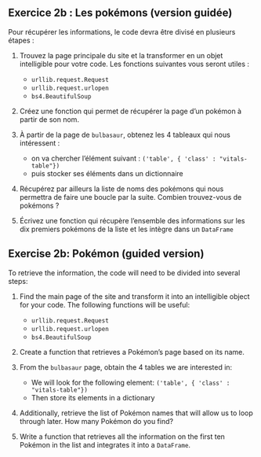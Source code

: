 ::: {.content-visible when-profile="fr"}
:::: {.exercise}
## Exercice 2b : Les pokémons (version guidée)

Pour récupérer les informations, le code devra être divisé en plusieurs étapes : 


1. Trouvez la page principale du site et la transformer en un objet intelligible pour votre code.
   Les fonctions suivantes vous seront utiles :
   - `urllib.request.Request`
   - `urllib.request.urlopen`
   - `bs4.BeautifulSoup`

2. Créez une fonction qui permet de récupérer la page d'un pokémon à partir de son nom.

3. À partir de la page de `bulbasaur`, obtenez les 4 tableaux qui nous intéressent :
   - on va chercher l'élément suivant : `('table', { 'class' : "vitals-table"})`
   - puis stocker ses éléments dans un dictionnaire

4. Récupérez par ailleurs la liste de noms des pokémons qui nous permettra de faire une boucle par la suite. Combien trouvez-vous de pokémons ? 

5. Écrivez une fonction qui récupère l'ensemble des informations sur les dix premiers pokémons de la liste et les intègre dans un `DataFrame`

::::
:::

::: {.content-visible when-profile="en"}
:::: {.exercise}
## Exercise 2b: Pokémon (guided version)

To retrieve the information, the code will need to be divided into several steps:


1. Find the main page of the site and transform it into an intelligible object for your code.
   The following functions will be useful:
   - `urllib.request.Request`
   - `urllib.request.urlopen`
   - `bs4.BeautifulSoup`

2. Create a function that retrieves a Pokémon's page based on its name.

3. From the `bulbasaur` page, obtain the 4 tables we are interested in:
   - We will look for the following element: `('table', { 'class' : "vitals-table"})`
   - Then store its elements in a dictionary

4. Additionally, retrieve the list of Pokémon names that will allow us to loop through later. How many Pokémon do you find?

5. Write a function that retrieves all the information on the first ten Pokémon in the list and integrates it into a `DataFrame`.

::::
:::
